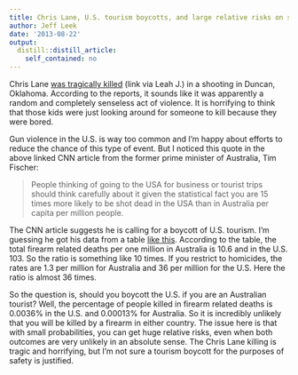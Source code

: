 ```yaml
---
title: Chris Lane, U.S. tourism boycotts, and large relative risks on small probabilities
author: Jeff Leek
date: '2013-08-22'
output:
  distill::distill_article:
    self_contained: no
---
```


Chris Lane [was tragically killed](http://www.cnn.com/2013/08/21/justice/australia-student-killed-oklahoma/index.html?hpt=hp_t2) (link via Leah J.) in a shooting in Duncan, Oklahoma. According to the reports, it sounds like it was apparently a random and completely senseless act of violence. It is horrifying to think that those kids were just looking around for someone to kill because they were bored.

Gun violence in the U.S. is way too common and I'm happy about efforts to reduce the chance of this type of event. But I noticed this quote in the above linked CNN article from the former prime minister of Australia, Tim Fischer:

> People thinking of going to the USA for business or tourist trips should think carefully about it given the statistical fact you are 15 times more likely to be shot dead in the USA than in Australia per capita per million people.

The CNN article suggests he is calling for a boycott of U.S. tourism. I'm guessing he got his data from a table [like this](http://en.wikipedia.org/wiki/List_of_countries_by_firearm-related_death_rate). According to the table, the total firearm related deaths per one million in Australia is 10.6 and in the U.S. 103. So the ratio is something like 10 times. If you restrict to homicides, the rates are 1.3 per million for Australia and 36 per million for the U.S. Here the ratio is almost 36 times.

So the question is, should you boycott the U.S. if you are an Australian tourist? Well, the percentage of people killed in firearm related deaths is 0.0036% in the U.S. and 0.00013% for Australia. So it is incredibly unlikely that you will be killed by a firearm in either country. The issue here is that with small probabilities, you can get huge relative risks, even when both outcomes are very unlikely in an absolute sense. The Chris Lane killing is tragic and horrifying, but I'm not sure a tourism boycott for the purposes of safety is justified.
